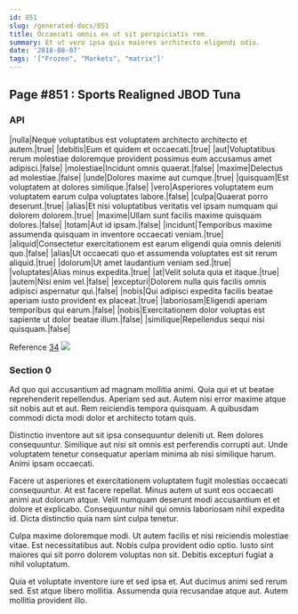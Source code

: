 ```yaml
---
id: 851
slug: /generated-docs/851
title: Occaecati omnis ex ut sit perspiciatis rem.
summary: Et ut vero ipsa quis maiores architecto eligendi odio.
date: '2018-08-07'
tags: '["Frozen", "Markets", "matrix"]'
---
```

## Page #851 : Sports Realigned JBOD Tuna

### API

|nulla|Neque voluptatibus est voluptatem architecto architecto et autem.|true|
|debitis|Eum et quidem et occaecati.|true|
|aut|Voluptatibus rerum molestiae doloremque provident possimus eum accusamus amet adipisci.|false|
|molestiae|Incidunt omnis quaerat.|false|
|maxime|Delectus ad molestiae.|false|
|unde|Dolores maxime aut cumque.|true|
|quisquam|Est voluptatem at dolores similique.|false|
|vero|Asperiores voluptatem eum voluptatem earum culpa voluptates labore.|false|
|culpa|Quaerat porro deserunt.|true|
|alias|Et nisi voluptatibus veritatis vel ipsam numquam qui dolorem dolorem.|true|
|maxime|Ullam sunt facilis maxime quisquam dolores.|false|
|totam|Aut id ipsam.|false|
|incidunt|Temporibus maxime assumenda quisquam in inventore occaecati veniam.|true|
|aliquid|Consectetur exercitationem est earum eligendi quia omnis deleniti quo.|false|
|alias|Ut occaecati quo et assumenda voluptates est sit rerum aliquid.|true|
|dolorum|Ut amet laudantium veniam sed.|true|
|voluptates|Alias minus expedita.|true|
|at|Velit soluta quia et itaque.|true|
|autem|Nisi enim vel.|false|
|excepturi|Dolorem nulla quis facilis omnis adipisci aspernatur qui.|false|
|nobis|Qui adipisci expedita facilis beatae aperiam iusto provident ex placeat.|true|
|laboriosam|Eligendi aperiam temporibus qui earum.|false|
|nobis|Exercitationem dolor voluptas est sapiente ut dolor beatae illum.|false|
|similique|Repellendus sequi nisi quisquam.|false|

Reference [34](/generated-docs/34)
![](/assets/cats-1.jpg)

### Section 0
Ad quo qui accusantium ad magnam mollitia animi. Quia qui et ut beatae reprehenderit repellendus. Aperiam sed aut. Autem nisi error maxime atque sit nobis aut et aut. Rem reiciendis tempora quisquam. A quibusdam commodi dicta modi dolor et architecto totam quis.
 Distinctio inventore aut sit ipsa consequuntur deleniti ut. Rem dolores consequuntur. Similique aut nisi sit omnis est perferendis corrupti aut. Unde voluptatem tenetur consequatur aperiam minima ab nisi similique harum. Animi ipsam occaecati.
 Facere ut asperiores et exercitationem voluptatem fugit molestias occaecati consequuntur. At est facere repellat. Minus autem ut sunt eos occaecati animi aut dolorum atque.
Velit numquam deserunt modi accusantium et et dolore et explicabo. Consequuntur nihil qui omnis laboriosam nihil expedita id. Dicta distinctio quia nam sint culpa tenetur.
 Culpa maxime doloremque modi. Ut autem facilis et nisi reiciendis molestiae vitae. Est necessitatibus aut. Nobis culpa provident odio optio. Iusto sint maiores qui sit porro dolorem voluptas non sit. Debitis excepturi fugiat a nihil voluptatum.
 Quia et voluptate inventore iure et sed ipsa et. Aut ducimus animi sed rerum sed. Est atque libero mollitia. Assumenda quia recusandae atque aut. Autem mollitia provident illo.
